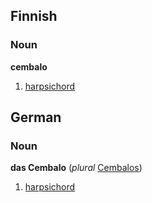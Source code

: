==Finnish==

===Noun===
'''cembalo'''
#[[harpsichord]]

==German==

===Noun===
'''das Cembalo''' (''plural'' [[Cembalos]])
#[[harpsichord]]